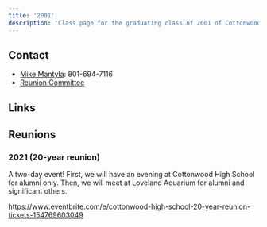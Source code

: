 ```yaml
---
title: '2001'
description: 'Class page for the graduating class of 2001 of Cottonwood High School.'
---
```



## Contact

- [Mike Mantyla](mailto:mbmantyla@gmail.com): 801-694-7116
- [Reunion Committee](mailto:cottonwoodreunion2001@gmail.com)

## Links

<CardGrid>
  <LinkCard
    title="Class of '01 Instagram"
    href="https://www.instagram.com/cottonwoodhs2001/"
    description="Reunion information"
  />
  <LinkCard
    title="Class of '01 Facebook"
    href="https://www.facebook.com/groups/cottonwood2001twentyyearreunion"
    description="Public group, '01 alumni all welcome."
  />
</CardGrid>

## Reunions

### 2021 (20-year reunion)

A two-day event!
First, we will have an evening at Cottonwood High School for alumni only.
Then, we will meet at Loveland Aquarium for alumni and significant others.

https://www.eventbrite.com/e/cottonwood-high-school-20-year-reunion-tickets-154769603049
